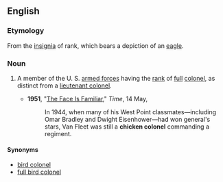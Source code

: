 ==English==

===Etymology===
From the [[insignia]] of rank, which bears a depiction of an [[eagle]].

===Noun===
{{en-noun|sg=[[chicken]] [[colonel]]}}

# {{context|US|slang|military}} A member of the U. S. [[armed forces]] having the [[rank]] of [[full]] [[colonel]], as distinct from a [[lieutenant colonel]].
#*'''1951''', "[http://www.time.com/time/magazine/article/0,9171,935225-2,00.html The Face Is Familiar]," ''Time'', 14 May,
#*: In 1944, when many of his West Point classmates—including Omar Bradley and Dwight Eisenhower—had won general's stars, Van Fleet was still a '''chicken colonel''' commanding a regiment.

====Synonyms====
* [[bird colonel]]
* [[full bird colonel]]